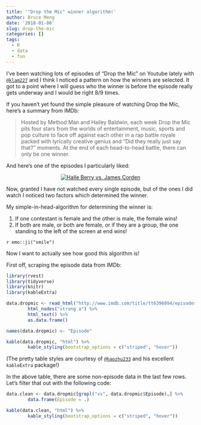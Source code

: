 ```yaml
---
title: '"Drop the Mic" winner algorithm!'
author: Bruce Meng
date: '2018-01-08'
slug: drop-the-mic
categories: []
tags:
  - R
  - data
  - fun
---
```


I've been watching lots of episodes of "Drop the Mic" on Youtube lately with [`@klam227`](https://twitter.com/klam227) and I think I noticed a pattern on how the winners are selected. It got to a point where I will guess who the winner is before the episode really gets underway and I would be right 8/9 times.

If you haven't yet found the simple pleasure of watching Drop the Mic, here's a summary from IMDb:

> Hosted by Method Man and Hailey Baldwin, each week Drop the Mic pits four stars from the worlds of entertainment, music, sports and pop culture to face off against each other in a rap battle royale packed with lyrically creative genius and "Did they really just say that?" moments. At the end of each head-to-head battle, there can only be one winner.

And here's one of the episodes I particularly liked:

<center>[![Halle Berry vs. James Corden](https://img.youtube.com/vi/d4LYh_ukbas/0.jpg)](https://www.youtube.com/watch?v=d4LYh_ukbas)</center>

Now, granted I have not watched every single episode, but of the ones I did watch I noticed two factors which determined the winner.

My simple-in-head-algorithm for determining the winner is:

1. If one contestant is female and the other is male, the female wins!
2. If both are male, or both are female, or if they are a group, the one standing to the left of the screen at end wins!

`r emo::ji("smile")`

Now I want to actually see how good this algorithm is!

First off, scraping the episode data from IMDb:

```r
library(rvest)
library(tidyverse)
library(knitr)
library(kableExtra)

data.dropmic <- read_html("http://www.imdb.com/title/tt6396094/episodes?season=1&ref_=tt_eps_sn_1") %>%
        html_nodes("strong a") %>%
        html_text() %>%
        as.data.frame()

names(data.dropmic) <- "Episode"

kable(data.dropmic, "html") %>%
        kable_styling(bootstrap_options = c("striped", "hover"))
```

(The pretty table styles are courtesy of [`@haozhu233`](https://twitter.com/haozhu233) and his excellent `kableExtra` package!)

In the above table, there are some non-episode data in the last few rows. Let's filter that out with the following code:

```r
data.clean <- data.dropmic[grepl("vs", data.dropmic$Episode),] %>%
        data.frame(Episode = .)

kable(data.clean, "html") %>%
        kable_styling(bootstrap_options = c("striped", "hover"))
```

